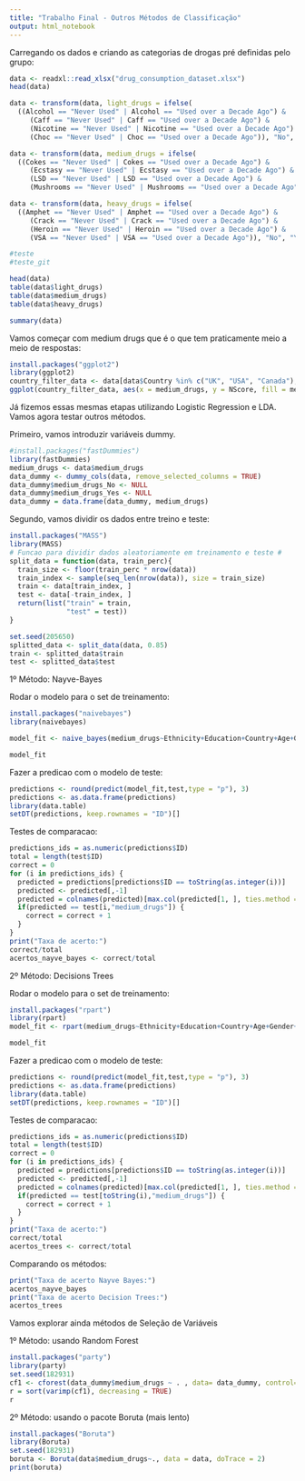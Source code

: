 ```yaml
---
title: "Trabalho Final - Outros Métodos de Classificação"
output: html_notebook
---
```


Carregando os dados e criando as categorias de drogas pré definidas pelo grupo:

```r
data <- readxl::read_xlsx("drug_consumption_dataset.xlsx")
head(data)

data <- transform(data, light_drugs = ifelse(
  ((Alcohol == "Never Used" | Alcohol == "Used over a Decade Ago") &
     (Caff == "Never Used" | Caff == "Used over a Decade Ago") &
     (Nicotine == "Never Used" | Nicotine == "Used over a Decade Ago") &
     (Choc == "Never Used" | Choc == "Used over a Decade Ago")), "No", "Yes"))

data <- transform(data, medium_drugs = ifelse(
  ((Cokes == "Never Used" | Cokes == "Used over a Decade Ago") &
     (Ecstasy == "Never Used" | Ecstasy == "Used over a Decade Ago") &
     (LSD == "Never Used" | LSD == "Used over a Decade Ago") &
     (Mushrooms == "Never Used" | Mushrooms == "Used over a Decade Ago")), "No", "Yes"))

data <- transform(data, heavy_drugs = ifelse(
  ((Amphet == "Never Used" | Amphet == "Used over a Decade Ago") &
     (Crack == "Never Used" | Crack == "Used over a Decade Ago") &
     (Heroin == "Never Used" | Heroin == "Used over a Decade Ago") &
     (VSA == "Never Used" | VSA == "Used over a Decade Ago")), "No", "Yes"))

#teste
#teste_git

head(data)
table(data$light_drugs)
table(data$medium_drugs)
table(data$heavy_drugs)

```


```r
summary(data)
```

Vamos começar com medium drugs que é o que tem praticamente meio a meio de respostas:

```r
install.packages("ggplot2")
library(ggplot2)
country_filter_data <- data[data$Country %in% c("UK", "USA", "Canada"),]
ggplot(country_filter_data, aes(x = medium_drugs, y = NScore, fill = medium_drugs)) +   geom_boxplot(size = .75) +   facet_grid(Country ~ Gender, margins = FALSE) +   theme(axis.text.x = element_text(angle = 45, hjust = 1, vjust = 1))
```

Já fizemos essas mesmas etapas utilizando Logistic Regression e LDA. Vamos agora testar outros métodos.

Primeiro, vamos introduzir variáveis dummy.

```r
#install.packages("fastDummies")
library(fastDummies)
medium_drugs <- data$medium_drugs
data_dummy <- dummy_cols(data, remove_selected_columns = TRUE)
data_dummy$medium_drugs_No <- NULL
data_dummy$medium_drugs_Yes <- NULL
data_dummy = data.frame(data_dummy, medium_drugs)
```

Segundo, vamos dividir os dados entre treino e teste:
```r
install.packages("MASS")
library(MASS)
# Funcao para dividir dados aleatoriamente em treinamento e teste #
split_data = function(data, train_perc){
  train_size <- floor(train_perc * nrow(data))
  train_index <- sample(seq_len(nrow(data)), size = train_size)
  train <- data[train_index, ]
  test <- data[-train_index, ]
  return(list("train" = train,
              "test" = test))
}

set.seed(205650)
splitted_data <- split_data(data, 0.85)
train <- splitted_data$train
test <- splitted_data$test

```

1º Método: Nayve-Bayes

Rodar o modelo para o set de treinamento:
```r
install.packages("naivebayes")
library(naivebayes)

model_fit <- naive_bayes(medium_drugs~Ethnicity+Education+Country+Age+Gender+NScore+EScore+OScore+AScore+CScore+Impulsive+SS+light_drugs, data = train, laplace = 1)

model_fit
```

Fazer a predicao com o modelo de teste: 

```r
predictions <- round(predict(model_fit,test,type = "p"), 3)
predictions <- as.data.frame(predictions)
library(data.table)
setDT(predictions, keep.rownames = "ID")[]
```

Testes de comparacao:

```r
predictions_ids = as.numeric(predictions$ID)
total = length(test$ID)
correct = 0
for (i in predictions_ids) {
  predicted = predictions[predictions$ID == toString(as.integer(i))]
  predicted <- predicted[,-1]
  predicted = colnames(predicted)[max.col(predicted[1, ], ties.method = "first")]
  if(predicted == test[i,"medium_drugs"]) {
    correct = correct + 1
  }
}
print("Taxa de acerto:")
correct/total
acertos_nayve_bayes <- correct/total
```

2º Método: Decisions Trees

Rodar o modelo para o set de treinamento:
```r
install.packages("rpart")
library(rpart)
model_fit <- rpart(medium_drugs~Ethnicity+Education+Country+Age+Gender+NScore+EScore+OScore+AScore+CScore+Impulsive+SS+light_drugs, data = train, method = "class")

model_fit
```

Fazer a predicao com o modelo de teste: 

```r
predictions <- round(predict(model_fit,test,type = "p"), 3)
predictions <- as.data.frame(predictions)
library(data.table)
setDT(predictions, keep.rownames = "ID")[]
```

Testes de comparacao:

```r
predictions_ids = as.numeric(predictions$ID)
total = length(test$ID)
correct = 0
for (i in predictions_ids) {
  predicted = predictions[predictions$ID == toString(as.integer(i))]
  predicted <- predicted[,-1]
  predicted = colnames(predicted)[max.col(predicted[1, ], ties.method = "first")]
  if(predicted == test[toString(i),"medium_drugs"]) {
    correct = correct + 1
  }
}
print("Taxa de acerto:")
correct/total
acertos_trees <- correct/total
```

Comparando os métodos:
```r
print("Taxa de acerto Nayve Bayes:")
acertos_nayve_bayes
print("Taxa de acerto Decision Trees:")
acertos_trees
```

Vamos explorar ainda métodos de Seleção de Variáveis

1º Método: usando Random Forest

```r
install.packages("party")
library(party)
set.seed(182931)
cf1 <- cforest(data_dummy$medium_drugs ~ . , data= data_dummy, control=cforest_unbiased(mtry=2,ntree=50)) # fit the random forest
r = sort(varimp(cf1), decreasing = TRUE)
r

```


2º Método: usando o pacote Boruta (mais lento)

```r
install.packages("Boruta")
library(Boruta)
set.seed(182931)
boruta <- Boruta(data$medium_drugs~., data = data, doTrace = 2)
print(boruta)

```
